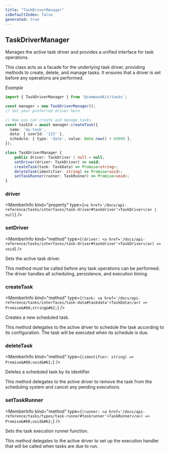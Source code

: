 ```yaml
---
title: "TaskDriverManager"
isDefaultIndex: false
generated: true
---
```



<!-- This file was generated from the CommandKit source. Do not modify. Instead, re-run the "docgen" script -->


## TaskDriverManager

<GenerationInfo sourceFile="packages/tasks/src/driver-manager.ts" sourceLine="26" packageName="@commandkit/tasks" />

Manages the active task driver and provides a unified interface for task operations.

This class acts as a facade for the underlying task driver, providing methods
to create, delete, and manage tasks. It ensures that a driver is set before
any operations are performed.



*Example*

```ts
import { TaskDriverManager } from '@commandkit/tasks';

const manager = new TaskDriverManager();
// Set your preferred driver here

// Now you can create and manage tasks
const taskId = await manager.createTask({
  name: 'my-task',
  data: { userId: '123' },
  schedule: { type: 'date', value: Date.now() + 60000 },
});
```

```ts title="Signature"
class TaskDriverManager {
    public driver: TaskDriver | null = null;
    setDriver(driver: TaskDriver) => void;
    createTask(task: TaskData) => Promise<string>;
    deleteTask(identifier: string) => Promise<void>;
    setTaskRunner(runner: TaskRunner) => Promise<void>;
}
```

<div className="members-wrapper">

### driver

<MemberInfo kind="property" type={`<a href='/docs/api-reference/tasks/interfaces/task-driver#taskdriver'>TaskDriver</a> | null`}   />


### setDriver

<MemberInfo kind="method" type={`(driver: <a href='/docs/api-reference/tasks/interfaces/task-driver#taskdriver'>TaskDriver</a>) => void`}   />

Sets the active task driver.

This method must be called before any task operations can be performed.
The driver handles all scheduling, persistence, and execution timing.
### createTask

<MemberInfo kind="method" type={`(task: <a href='/docs/api-reference/tasks/interfaces/task-data#taskdata'>TaskData</a>) => Promise&#60;string&#62;`}   />

Creates a new scheduled task.

This method delegates to the active driver to schedule the task according
to its configuration. The task will be executed when its schedule is due.
### deleteTask

<MemberInfo kind="method" type={`(identifier: string) => Promise&#60;void&#62;`}   />

Deletes a scheduled task by its identifier.

This method delegates to the active driver to remove the task from the
scheduling system and cancel any pending executions.
### setTaskRunner

<MemberInfo kind="method" type={`(runner: <a href='/docs/api-reference/tasks/types/task-runner#taskrunner'>TaskRunner</a>) => Promise&#60;void&#62;`}   />

Sets the task execution runner function.

This method delegates to the active driver to set up the execution handler
that will be called when tasks are due to run.


</div>

